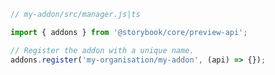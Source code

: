 ```js
// my-addon/src/manager.js|ts

import { addons } from '@storybook/core/preview-api';

// Register the addon with a unique name.
addons.register('my-organisation/my-addon', (api) => {});
```
